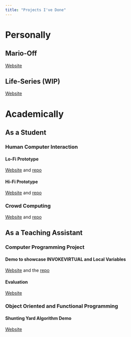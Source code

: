 ```yaml
---
title: "Projects I've Done"
---
```



# Personally

## Mario-Off

[Website](https://mario-off.web.app/)

## Life-Series (WIP)

[Website](https://life-series.vercel.app/seasons/1)

# Academically

## As a Student

### Human Computer Interaction

#### Lo-Fi Prototype
[Website](https://zainmunir.github.io/hci-lofi-prototype/) and [repo](https://github.com/ZainMunir/hci-lofi-prototype)

#### Hi-Fi Prototype
[Website](https://r0mbertus.github.io/human-computer-interaction/) and [repo](https://github.com/R0mbertus/human-computer-interaction)

### Crowd Computing

[Website](https://crowd-computing-2024.web.app/) and [repo](https://github.com/ZainMunir/crowd-computing-2024)


## As a Teaching Assistant

### Computer Programming Project 

#### Demo to showcase INVOKEVIRTUAL and Local Variables

[Website](https://zainmunir.github.io/copp-methods/) and the [repo](https://github.com/ZainMunir/copp-methods)

#### Evaluation

[Website](https://zainmunir.github.io/copp-evaluation/) 

### Object Oriented and Functional Programming

#### Shunting Yard Algorithm Demo

[Website](https://zainmunir.github.io/oofp-repl/)




